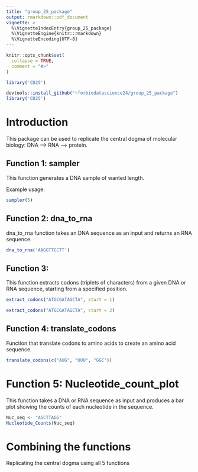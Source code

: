 ```yaml
---
title: "group_25_package"
output: rmarkdown::pdf_document
vignette: >
  %\VignetteIndexEntry{group_25_package}
  %\VignetteEngine{knitr::rmarkdown}
  %\VignetteEncoding{UTF-8}
---
```


```r
knitr::opts_chunk$set(
  collapse = TRUE,
  comment = "#>"
)
```

```r
library('CD25')
```

```r
devtools::install_github("rforbiodatascience24/group_25_package")
library('CD25')
```

# Introduction

This package can be used to replicate the central dogma of molecular biology: DNA –\> RNA –\> protein.

## Function 1: sampler

This function generates a DNA sample of wanted length.

Example usage:

```r
sampler(5)
```

## Function 2: dna_to_rna

dna_to_rna function takes an DNA sequence as an input and returns an RNA sequence.

```r
dna_to_rna('AAGGTTCCTT')
```

## Function 3:

This function extracts codons (triplets of characters) from a given DNA or RNA sequence, starting from a specified position.

```r
extract_codons("ATGCGATAGCTA", start = 1)
```

```r
extract_codons("ATGCGATAGCTA", start = 2)
```

## Function 4: translate_codons

Function that translate codons to amino acids to create an amino acid sequence.

```r
translate_codons(c("AUG", "UUU", "GGC"))
```

# Function 5: Nucleotide_count_plot

This function takes a DNA or RNA sequence as input and produces a bar plot showing the counts of each nucleotide in the sequence.

```r
Nuc_seq <- "AGCTTAGG"
Nucleotide_Counts(Nuc_seq)
```

# Combining the functions

Replicating the central dogma using all 5 functions

```r

```
